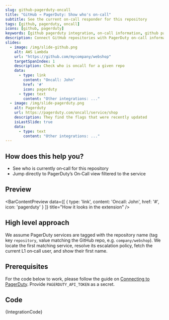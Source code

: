 ```yaml
---
slug: github-pagerduty-oncall
title: "GitHub → PagerDuty: Show who's on‑call"
subtitle: See the current on‑call responder for this repository
tags: [github, pagerduty, oncall]
icons: [github, pagerduty]
keywords: [github pagerduty integration, on-call information, github pagerduty, incident management, team coordination]
description: Connect GitHub repositories with PagerDuty on-call information. See who's currently on-call for each repository to improve incident response and team coordination.
slides:
  - image: /img/slide-github.png
    alt: AWS Lambda
    url: "https://github.com/mycompany/webshop"
    targetSpanIndex: 1
    description: Check who is oncall for a given repo
    data:
      - type: link
        content: "Oncall: John"
        href: '#'
        icon: pagerduty
      - type: text
        content: "Other integrations: ..."
  - image: /img/slide-pagerduty.png
    alt: Pagerduty
    url: https://pagerduty.com/oncall/service/shop
    description: They find the flags that were recently updated
    isLastSlide: true
    data:
      - type: text
        content: "Other integrations: ..."
---
```



<Slideshow slides={frontMatter.slides} />

## How does this help you?

* See who is currently on‑call for this repository
* Jump directly to PagerDuty’s On‑Call view filtered to the service

## Preview

<BarContentPreview data={[
    {
      type: 'link',
      content: 'Oncall: John',
      href: '#',
      icon: 'pagerduty'
    }
  ]} title="How it looks in the extension" />

## High level approach
We assume PagerDuty services are tagged with the repository name (tag key `repository`, value matching the GitHub repo, e.g. `company/webshop`). We locate the first matching service, resolve its escalation policy, fetch the current L1 on‑call user, and show their first name.

## Prerequisites
For the code below to work, please follow the guide on [Connecting to PagerDuty](/docs/recipes/connecting-to-pagerduty). Provide `PAGERDUTY_API_TOKEN` as a secret.

## Code
<CodeBlock language="javascript" title="github.pagerduty.oncall.integration.example.js">
{IntegrationCode}
</CodeBlock>

